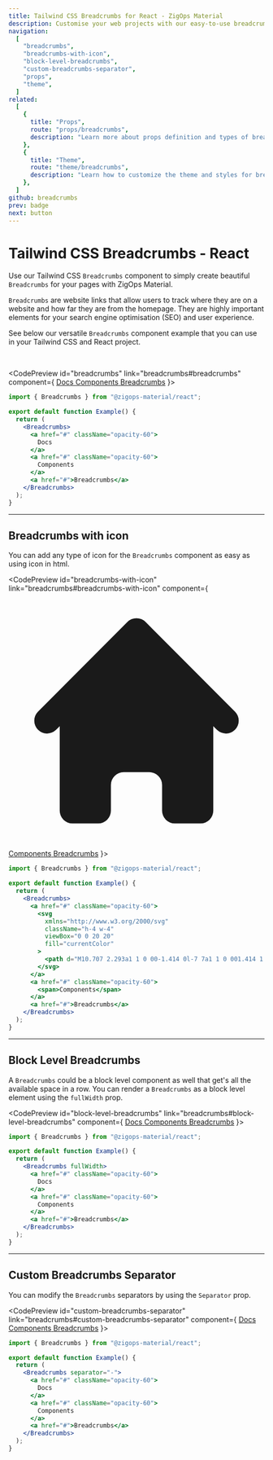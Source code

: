 ```yaml
---
title: Tailwind CSS Breadcrumbs for React - ZigOps Material
description: Customise your web projects with our easy-to-use breadcrumbs component for Tailwind CSS and React using Material Design guidelines.
navigation:
  [
    "breadcrumbs",
    "breadcrumbs-with-icon",
    "block-level-breadcrumbs",
    "custom-breadcrumbs-separator",
    "props",
    "theme",
  ]
related:
  [
    {
      title: "Props",
      route: "props/breadcrumbs",
      description: "Learn more about props definition and types of breadcrumbs component.",
    },
    {
      title: "Theme",
      route: "theme/breadcrumbs",
      description: "Learn how to customize the theme and styles for breadcrumbs component.",
    },
  ]
github: breadcrumbs
prev: badge
next: button
---
```


# Tailwind CSS Breadcrumbs - React

Use our Tailwind CSS <Code>Breadcrumbs</Code> component to simply create beautiful <Code>Breadcrumbs</Code> for your pages with ZigOps Material.

<Code>Breadcrumbs</Code> are website links that allow users to track where they are
on a website and how far they are from the homepage. They are highly important elements
for your search engine optimisation (SEO) and user experience.

See below our versatile <Code>Breadcrumbs</Code> component example that you can use in your Tailwind CSS and React project.

<br />

<CodePreview id="breadcrumbs" link="breadcrumbs#breadcrumbs" component={
  <Breadcrumbs>
    <a href="#" className="opacity-60">
      <span>Docs</span>
    </a>
    <a href="#" className="opacity-60">
      <span>Components</span>
    </a>
    <a href="#">Breadcrumbs</a>
  </Breadcrumbs>
}>
```jsx
import { Breadcrumbs } from "@zigops-material/react";

export default function Example() {
  return (
    <Breadcrumbs>
      <a href="#" className="opacity-60">
        Docs
      </a>
      <a href="#" className="opacity-60">
        Components
      </a>
      <a href="#">Breadcrumbs</a>
    </Breadcrumbs>
  );
}
```
</CodePreview>

---

## Breadcrumbs with icon

You can add any type of icon for the <Code>Breadcrumbs</Code> component as easy as using icon in html.

<CodePreview id="breadcrumbs-with-icon" link="breadcrumbs#breadcrumbs-with-icon" component={
  <Breadcrumbs>
    <a href="#" className="opacity-60">
      <svg
        xmlns="http://www.w3.org/2000/svg"
        className="h-4 w-4"
        viewBox="0 0 20 20"
        fill="currentColor"
      >
        <path d="M10.707 2.293a1 1 0 00-1.414 0l-7 7a1 1 0 001.414 1.414L4 10.414V17a1 1 0 001 1h2a1 1 0 001-1v-2a1 1 0 011-1h2a1 1 0 011 1v2a1 1 0 001 1h2a1 1 0 001-1v-6.586l.293.293a1 1 0 001.414-1.414l-7-7z" />
      </svg>
    </a>
    <a href="#" className="opacity-60">
      <span>Components</span>
    </a>
    <a href="#">Breadcrumbs</a>
  </Breadcrumbs>
}>
```jsx
import { Breadcrumbs } from "@zigops-material/react";

export default function Example() {
  return (
    <Breadcrumbs>
      <a href="#" className="opacity-60">
        <svg
          xmlns="http://www.w3.org/2000/svg"
          className="h-4 w-4"
          viewBox="0 0 20 20"
          fill="currentColor"
        >
          <path d="M10.707 2.293a1 1 0 00-1.414 0l-7 7a1 1 0 001.414 1.414L4 10.414V17a1 1 0 001 1h2a1 1 0 001-1v-2a1 1 0 011-1h2a1 1 0 011 1v2a1 1 0 001 1h2a1 1 0 001-1v-6.586l.293.293a1 1 0 001.414-1.414l-7-7z" />
        </svg>
      </a>
      <a href="#" className="opacity-60">
        <span>Components</span>
      </a>
      <a href="#">Breadcrumbs</a>
    </Breadcrumbs>
  );
}
```
</CodePreview>

---

## Block Level Breadcrumbs

A <Code>Breadcrumbs</Code> could be a block level component as well that get's all the available space in a row. You can render a <Code>Breadcrumbs</Code> as a block level element using the <Code>fullWidth</Code> prop.

<CodePreview id="block-level-breadcrumbs" link="breadcrumbs#block-level-breadcrumbs" component={
  <Breadcrumbs fullWidth>
    <a href="#" className="opacity-60">
      <span>Docs</span>
    </a>
    <a href="#" className="opacity-60">
      <span>Components</span>
    </a>
    <a href="#">Breadcrumbs</a>
  </Breadcrumbs>
}>
```jsx
import { Breadcrumbs } from "@zigops-material/react";

export default function Example() {
  return (
    <Breadcrumbs fullWidth>
      <a href="#" className="opacity-60">
        Docs
      </a>
      <a href="#" className="opacity-60">
        Components
      </a>
      <a href="#">Breadcrumbs</a>
    </Breadcrumbs>
  );
}
```
</CodePreview>

---

## Custom Breadcrumbs Separator

You can modify the <Code>Breadcrumbs</Code> separators by using the <Code>Separator</Code> prop.

<CodePreview id="custom-breadcrumbs-separator" link="breadcrumbs#custom-breadcrumbs-separator" component={
  <Breadcrumbs separator="-">
    <a href="#" className="opacity-60">
      <span>Docs</span>
    </a>
    <a href="#" className="opacity-60">
      <span>Components</span>
    </a>
    <a href="#">Breadcrumbs</a>
  </Breadcrumbs>
}>
```jsx
import { Breadcrumbs } from "@zigops-material/react";

export default function Example() {
  return (
    <Breadcrumbs separator="-">
      <a href="#" className="opacity-60">
        Docs
      </a>
      <a href="#" className="opacity-60">
        Components
      </a>
      <a href="#">Breadcrumbs</a>
    </Breadcrumbs>
  );
}
```
</CodePreview>

<span id="props" className="scroll-mt-48" />
<span id="theme" className="scroll-mt-48" />
